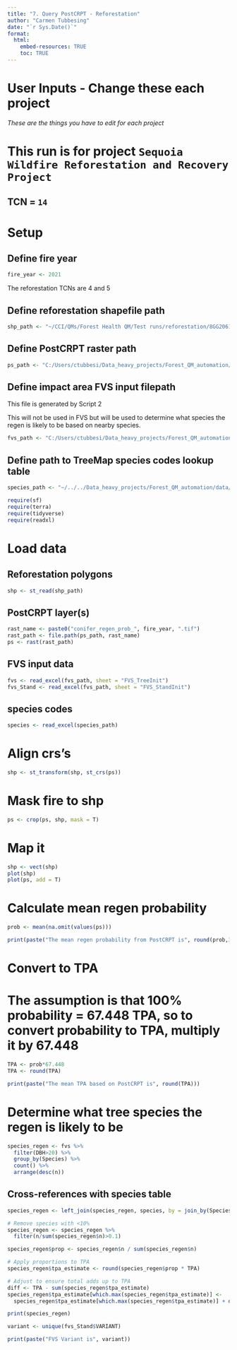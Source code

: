 ```yaml
---
title: "7. Query PostCRPT - Reforestation"
author: "Carmen Tubbesing"
date: "`r Sys.Date()`"
format: 
  html:
    embed-resources: TRUE
    toc: TRUE
---
```


# User Inputs - Change these each project

*These are the things you have to edit for each project*

# This run is for project `Sequoia Wildfire Reforestation and Recovery Project`
## TCN = `14`

# Setup

## Define fire year
```r
fire_year <- 2021
```

The reforestation TCNs are 4 and 5

## Define reforestation shapefile path
```r
shp_path <- "~/CCI/QMs/Forest Health QM/Test runs/reforestation/8GG20618/CalMapper shapefiles/CalMAPPER DB/8GG20618_14_20250520/8GG20618_14_20250520.shp"
```

## Define PostCRPT raster path
```r
ps_path <- "C:/Users/ctubbesi/Data_heavy_projects/Forest_QM_automation/data/PostCRPT/composite conifer regen prob"
```

## Define impact area FVS input filepath

This file is generated by Script 2

This will not be used in FVS but will be used to determine what species the regen is likely to be based on nearby species.
```r
fvs_path <- "C:/Users/ctubbesi/Data_heavy_projects/Forest_QM_automation/FVS_input/FVS_input_IA_8GG20618_14_20250520.xlsx"
```


## Define path to TreeMap species codes lookup table
```r
species_path <- "~/../../Data_heavy_projects/Forest_QM_automation/data/TreeMap/species_codes.xlsx"
```


```r
require(sf)
require(terra)
require(tidyverse)
require(readxl)
```

# Load data

## Reforestation polygons
```r
shp <- st_read(shp_path)
```

## PostCRPT layer(s)
```r
rast_name <- paste0("conifer_regen_prob_", fire_year, ".tif")
rast_path <- file.path(ps_path, rast_name)
ps <- rast(rast_path)
```

## FVS input data
```r
fvs <- read_excel(fvs_path, sheet = "FVS_TreeInit")
fvs_Stand <- read_excel(fvs_path, sheet = "FVS_StandInit")
```

## species codes
```r
species <- read_excel(species_path)
```


# Align crs's
```r
shp <- st_transform(shp, st_crs(ps))
```

# Mask fire to shp
```r
ps <- crop(ps, shp, mask = T)
```

# Map it
```r
shp <- vect(shp)
plot(shp)
plot(ps, add = T)
```

# Calculate mean regen probability
```r
prob <- mean(na.omit(values(ps)))
```

```r
print(paste("The mean regen probability from PostCRPT is", round(prob,3)))
```

# Convert to TPA

# The assumption is that 100% probability = 67.448 TPA, so to convert probability to TPA, multiply it by 67.448
```r
TPA <- prob*67.448
TPA <- round(TPA)
```

```r
print(paste("The mean TPA based on PostCRPT is", round(TPA)))
```

# Determine what tree species the regen is likely to be
```r
species_regen <- fvs %>% 
  filter(DBH>20) %>% 
  group_by(Species) %>% 
  count() %>% 
  arrange(desc(n))
```

## Cross-references with species table
```r
species_regen <- left_join(species_regen, species, by = join_by(Species==SPCD))
```

```r
# Remove species with <10%
species_regen <- species_regen %>% 
  filter(n/sum(species_regen$n)>0.1)

species_regen$prop <- species_regen$n / sum(species_regen$n)

# Apply proportions to TPA
species_regen$tpa_estimate <- round(species_regen$prop * TPA)

# Adjust to ensure total adds up to TPA
diff <- TPA - sum(species_regen$tpa_estimate)
species_regen$tpa_estimate[which.max(species_regen$tpa_estimate)] <-
  species_regen$tpa_estimate[which.max(species_regen$tpa_estimate)] + diff

print(species_regen)
```

```r
variant <- unique(fvs_Stand$VARIANT)
```

```r
print(paste("FVS Variant is", variant))
```

